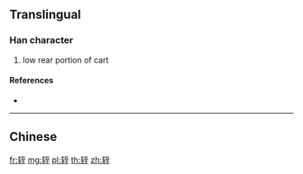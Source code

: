 {{character info/new}}
{{also|輊}}
==Translingual==

===Han character===
{{Han char|rn=159|rad=车|as=06|sn=10|four=|canj=KQMIG}}

# low rear portion of cart

====References====
* {{Han ref|kx=1250.241|hdz=53529.060|uh=8F7E|ud=36734}}

----

==Chinese==
{{zh-see|輊}}

[[fr:轾]]
[[mg:轾]]
[[pl:轾]]
[[th:轾]]
[[zh:轾]]